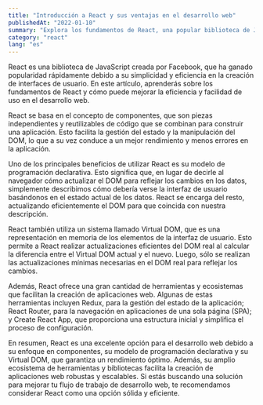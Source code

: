 ```yaml
---
title: "Introducción a React y sus ventajas en el desarrollo web"
publishedAt: "2022-01-10"
summary: "Explora los fundamentos de React, una popular biblioteca de JavaScript, y cómo puede mejorar la eficiencia y facilidad de uso en el desarrollo web."
category: "react"
lang: "es"
---
```


React es una biblioteca de JavaScript creada por Facebook, que ha ganado popularidad rápidamente debido a su simplicidad y eficiencia en la creación de interfaces de usuario. En este artículo, aprenderás sobre los fundamentos de React y cómo puede mejorar la eficiencia y facilidad de uso en el desarrollo web.

React se basa en el concepto de componentes, que son piezas independientes y reutilizables de código que se combinan para construir una aplicación. Esto facilita la gestión del estado y la manipulación del DOM, lo que a su vez conduce a un mejor rendimiento y menos errores en la aplicación.

Uno de los principales beneficios de utilizar React es su modelo de programación declarativa. Esto significa que, en lugar de decirle al navegador cómo actualizar el DOM para reflejar los cambios en los datos, simplemente describimos cómo debería verse la interfaz de usuario basándonos en el estado actual de los datos. React se encarga del resto, actualizando eficientemente el DOM para que coincida con nuestra descripción.

React también utiliza un sistema llamado Virtual DOM, que es una representación en memoria de los elementos de la interfaz de usuario. Esto permite a React realizar actualizaciones eficientes del DOM real al calcular la diferencia entre el Virtual DOM actual y el nuevo. Luego, sólo se realizan las actualizaciones mínimas necesarias en el DOM real para reflejar los cambios.

Además, React ofrece una gran cantidad de herramientas y ecosistemas que facilitan la creación de aplicaciones web. Algunas de estas herramientas incluyen Redux, para la gestión del estado de la aplicación; React Router, para la navegación en aplicaciones de una sola página (SPA); y Create React App, que proporciona una estructura inicial y simplifica el proceso de configuración.

En resumen, React es una excelente opción para el desarrollo web debido a su enfoque en componentes, su modelo de programación declarativa y su Virtual DOM, que garantiza un rendimiento óptimo. Además, su amplio ecosistema de herramientas y bibliotecas facilita la creación de aplicaciones web robustas y escalables. Si estás buscando una solución para mejorar tu flujo de trabajo de desarrollo web, te recomendamos considerar React como una opción sólida y eficiente.
